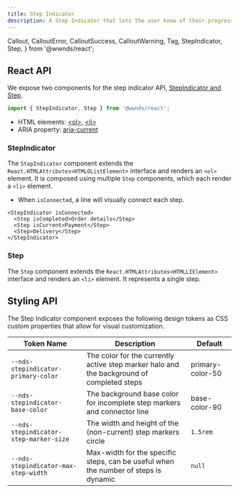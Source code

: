 ```yaml
---
title: Step Indicator
description: A Step Indicator that lets the user know of their progress in a multiple-step process.
---
```


  Callout,
  CalloutError,
  CalloutSuccess,
  CalloutWarning,
  Tag,
  StepIndicator,
  Step,
} from '@wwnds/react';

## React API

We expose two components for the step indicator API, [StepIndicator and Step](https://github.com/wwnorton/design-system/tree/main/packages/react/src/components/StepIndicator).

```js
import { StepIndicator, Step } from '@wwnds/react';
```

<Callout title="Related concepts" border="left">

- HTML elements: [&lt;ol&gt;](https://developer.mozilla.org/en-US/docs/Web/HTML/Element/ol), [&lt;li&gt;](https://developer.mozilla.org/en-US/docs/Web/HTML/Element/li)
- ARIA property: [aria-current](https://www.w3.org/TR/wai-aria/#aria-current)

</Callout>

### StepIndicator

The `StepIndicator` component extends the `React.HTMLAttributes<HTMLOListElement>` interface and renders an `<ol>` element. It is composed using multiple `Step` components, which each render a `<li>` element.

- When `isConnected`, a line will visually connect each step.

```tsx live
<StepIndicator isConnected>
  <Step isCompleted>Order details</Step>
  <Step isCurrent>Payment</Step>
  <Step>Delivery</Step>
</StepIndicator>
```

<PropsTable from={StepIndicator} />

### Step

The `Step` component extends the `React.HTMLAttributes<HTMLLIElement>` interface and renders an `<li>` element. It represents a single step.

<PropsTable from={Step} />

## Styling API

The Step Indicator component exposes the following design tokens as CSS custom properties that allow for visual customization.

| Token Name                             | Description                                                                               | Default                                 |
| -------------------------------------- | ----------------------------------------------------------------------------------------- | --------------------------------------- |
| `--nds-stepindicator-primary-color`    | The color for the currently active step marker halo and the background of completed steps | <ColorChip>primary-color-50</ColorChip> |
| `--nds-stepindicator-base-color`       | The background base color for incomplete step markers and connector line                  | <ColorChip>base-color-90</ColorChip>    |
| `--nds-stepindicator-step-marker-size` | The width and height of the (non-current) step markers circle                             | `1.5rem`                                |
| `--nds-stepindicator-max-step-width`   | Max-width for the specific steps, can be useful when the number of steps is dynamic       | `null`                                  |
